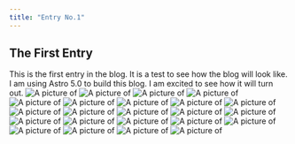 ```yaml
---
title: "Entry No.1"
---
```



## The First Entry

This is the first entry in the blog. It is a test to see how the blog will look like. I am using Astro 5.0 to build this blog. I am excited to see how it will turn out.
![A picture of](../../assets/images/slava-auchynnikau-ll_aFWRhl6o-unsplash.jpg)
![A picture of](../../assets/images/marek-piwnicki-15dWG1BKOVE-unsplash.jpg)
![A picture of](../../assets/images/ingmar-h-HbkzVNT2i_M-unsplash.jpg)
![A picture of](../../assets/images/dario-rawert-GNFBMv5ZMmI-unsplash.jpg)
![A picture of](../../assets/images/ingmar-h-H0zARRQe5Oc-unsplash.jpg)
![A picture of](../../assets/images/marek-piwnicki-btxvB91W47Q-unsplash.jpg)
![A picture of](../../assets/images/allec-gomes-Gz-Oi37UbDY-unsplash.jpg)
![A picture of](../../assets/images/chen-zy-F_eiulevN5M-unsplash.jpg)
![A picture of](../../assets/images/colin-watts-a4NEq4bq5Kg-unsplash.jpg)
![A picture of](../../assets/images/daniel-sessler-U_aa6rIv6c8-unsplash.jpg)
![A picture of](../../assets/images/dario-rawert-GNFBMv5ZMmI-unsplash.jpg)
![A picture of](../../assets/images/dawid-zawila-JS3px3vAB3A-unsplash.jpg)
![A picture of](../../assets/images/douglas-schneiders-MGyo2R-sDfA-unsplash.jpg)
![A picture of](../../assets/images/gustavo-zambelli-7CI8rwe8g4U-unsplash.jpg)
![A picture of](../../assets/images/ingmar-h-uzmIpARNYE0-unsplash.jpg)
![A picture of](../../assets/images/iuliu-illes-E-HxVwMOvXM-unsplash.jpg)
![A picture of](../../assets/images/joyce-g-2k74xaf8dfc-unsplash.jpg)
![A picture of](../../assets/images/nir-himi-O68BioY3svc-unsplash.jpg)
![A picture of](../../assets/images/patrick-hendry-BACOMkQoDHc-unsplash.jpg)
![A picture of](../../assets/images/pete-alexopoulos-lzzjcqUD-So-unsplash.jpg)
![A picture of](../../assets/images/philipp-dusel-EqEZVuEGNBw-unsplash.jpg)
![A picture of](../../assets/images/scott-lord-n_tURg_j1xk-unsplash.jpg)
![A picture of](../../assets/images/vladislav-zakharevich-lFa9CUJmaJs-unsplash.jpg)
